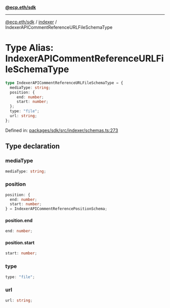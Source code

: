 [**@ecp.eth/sdk**](../../index.mdx)

***

[@ecp.eth/sdk](/sdk-reference/index.mdx) / [indexer](/sdk-reference/indexer/index.mdx) / IndexerAPICommentReferenceURLFileSchemaType

# Type Alias: IndexerAPICommentReferenceURLFileSchemaType

```ts
type IndexerAPICommentReferenceURLFileSchemaType = {
  mediaType: string;
  position: {
     end: number;
     start: number;
  };
  type: "file";
  url: string;
};
```

Defined in: [packages/sdk/src/indexer/schemas.ts:273](https://github.com/ecp-eth/comments-monorepo/blob/main/packages/sdk/src/indexer/schemas.ts#L273)

## Type declaration

### mediaType

```ts
mediaType: string;
```

### position

```ts
position: {
  end: number;
  start: number;
} = IndexerAPICommentReferencePositionSchema;
```

#### position.end

```ts
end: number;
```

#### position.start

```ts
start: number;
```

### type

```ts
type: "file";
```

### url

```ts
url: string;
```

